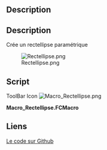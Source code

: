 <languages/>

{{Macro/fr
|Name=Macro Rectellipse
|Icon=Macro_Rectellipse.png
|Description=Crée un squircle paramétrique
|Author=fcaponi78
|Version=1.0
|Date=2013-12-24
|FCVersion=Toutes
|Download=[https://wiki.freecad.org/images/b/bf/Macro_Rectellipse.png Icône pour votre barre d'outils]
}}

<div lang="en" dir="ltr" class="mw-content-ltr">
==Description==
</div>

<div class="mw-translate-fuzzy">
==Description==
Crée un rectellipse paramétrique
</div>

[[File:Rectellipse.png]]

==Script==

<div lang="en" dir="ltr" class="mw-content-ltr">
ToolBar Icon [[Image:Macro_Rectellipse.png]]
</div>

'''Macro_Rectellipse.FCMacro'''

{{MacroCode|code=
from __future__ import division # allows floating point division from integers
import FreeCAD, Part, math
from FreeCAD import Base

class RectEllipseShape:
   def __init__(self, obj):
      ''' Add the properties: Radius, Eccentricity, Height, Segments (see Property View) '''
      obj.addProperty("App::PropertyLength","a","Rectellipse","A - horizontal radius").a = 16.0
      obj.addProperty("App::PropertyLength","b","Rectellipse","B - vertical radius").b = 9.0
      obj.addProperty("App::PropertyFloat","n","Rectellipse","N ").n=0.2
      obj.addProperty("App::PropertyBool","createFace","Rectellipse","Wheter to create a face or not").createFace=True
      obj.Proxy = self

   def onChanged(self, fp, prop):
      if prop == "a" or prop == "b" or prop == "n" or prop == "segments" or prop == "height" or prop == "createFace":
         #if one of these is changed
         self.execute(fp)

   def execute(self, fp):
      r1=fp.a
      r2=fp.b
      s=fp.n
      z=0.0
      p=1.0
      ####w=2**0.5/2.0 #Ellipse
      w=2**0.5/2.0/(1-s**p)
      curve=Part.BSplineCurve()
      curve.setPeriodic()
      curve.increaseDegree(2) #quadratic
      curve.insertKnots([i*1.0/(4) for i in (1,2,3)],[2]*(3)) #5Knots 8 Poles
      curve.setPole(1,FreeCAD.Vector(0,-r2,z),1)
      curve.setPole(2,FreeCAD.Vector(-r1,-r2,z),w)
      curve.setPole(3,FreeCAD.Vector(-r1,0,z),1)
      curve.setPole(4,FreeCAD.Vector(-r1,r2,z),w)
      curve.setPole(5,FreeCAD.Vector(0,r2,z),1)
      curve.setPole(6,FreeCAD.Vector(r1,r2,z),w)
      curve.setPole(7,FreeCAD.Vector(r1,0,z),1)
      curve.setPole(8,FreeCAD.Vector(r1,-r2,z),w)
      if fp.createFace == True:
         fp.Shape = Part.Face(Part.Wire(curve.toShape()))
      else:
         fp.Shape = curve.toShape()

def makeRectellipseBlock():
   doc = FreeCAD.activeDocument()
   if doc == None:
      doc = FreeCAD.newDocument()
   obj=doc.addObject("Part::FeaturePython","RectEllipseShape") #add object to document
   obj.Label = "RectEllipsse"
   RectEllipseShape(obj)
   obj.ViewObject.Proxy=0
   viewObject = Gui.ActiveDocument.getObject(obj.Name)
   viewObject.ShapeColor = (0.00,0.33,1.00)
   viewObject.DisplayMode = "Flat Lines"
   obj.Shape.check()

if __name__ == "__main__":
   #feature will be generated after macro execution
   makeRectellipseBlock()

}}

<span id="Link"></span>
==Liens==

<div class="mw-translate-fuzzy">
[https://github.com/FreeCAD/FreeCAD-macros/blob/master/ParametricObjectCreation/Rectellipse.FCMacro Le code sur Github]
</div>